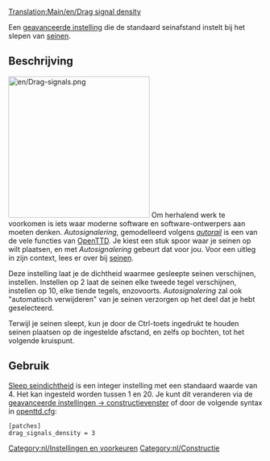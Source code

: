 [[Translation:Main/en/Drag signal density]]


[[Category:nl/Instellingen en voorkeuren]]
[[Category:nl/Constructie]]

Een [[Main/nl/Geavanceerde instellingen|geavanceerde instelling]] die de standaard seinafstand instelt bij het slepen van [[Main/nl/Seinen|seinen]].

== Beschrijving ==
[[File:en/Drag-signals.png|right|280px]]
Om herhalend werk te voorkomen is iets waar moderne software en software-ontwerpers aan moeten denken. ''Autosignalering'', gemodelleerd volgens ''[[Main/nl/Autorail|autorail]]'' is een van de vele functies van [[Main/nl/OpenTTD|OpenTTD]]. Je kiest een stuk spoor waar je seinen op wilt plaatsen, en met ''Autosignalering'' gebeurt dat voor jou. Voor een uitleg in zijn context, lees er over bij [[Main/nl/Seinen|seinen]].

Deze instelling laat je de dichtheid waarmee gesleepte seinen verschijnen, instellen. Instellen op 2 laat de seinen elke tweede tegel verschijnen, instellen op 10, elke tiende tegels, enzovoorts. ''Autosignalering'' zal ook "automatisch verwijderen" van je seinen verzorgen op het deel dat je hebt geselecteerd.

Terwijl je seinen sleept, kun je door de Ctrl-toets ingedrukt te houden seinen plaatsen op de ingestelde afsctand, en zelfs op bochten, tot het volgende kruispunt.

== Gebruik ==
[[Main/nl/Sleep seindichtheid|Sleep seindichtheid]] is een integer instelling met een standaard waarde van 4. Het kan ingesteld worden tussen 1 en 20. Je kunt dit veranderen via de [[Main/en/Geavanceerde instellingen/Constructie/Nl#Bij slepen, plaats seinen elke|geavanceerde instellingen -> constructievenster]] of door de volgende syntax in [[Main/en/Openttd.cfg|openttd.cfg]]:
<pre>[patches]
drag_signals_density = 3</pre>